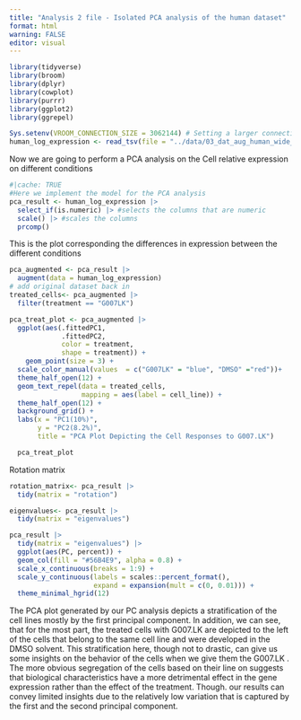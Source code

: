 ```yaml
---
title: "Analysis 2 file - Isolated PCA analysis of the human dataset"
format: html
warning: FALSE
editor: visual
---
```


```r
library(tidyverse) 
library(broom) 
library(dplyr) 
library(cowplot) 
library(purrr)
library(ggplot2)
library(ggrepel)

Sys.setenv(VROOM_CONNECTION_SIZE = 3062144) # Setting a larger connection buffer to be able to load the data
human_log_expression <- read_tsv(file = "../data/03_dat_aug_human_wide_gene.tsv.gz")
```

Now we are going to perform a PCA analysis on the Cell relative expression on different conditions

```r
#|cache: TRUE 
#Here we implement the model for the PCA analysis
pca_result <- human_log_expression |> 
  select_if(is.numeric) |> #selects the columns that are numeric 
  scale() |> #scales the columns 
  prcomp()
```

This is the plot corresponding the differences in expression between the different conditions

```r
pca_augmented <- pca_result |>
  augment(data = human_log_expression) 
# add original dataset back in 
treated_cells<- pca_augmented |> 
  filter(treatment == "G007LK")

pca_treat_plot <- pca_augmented |> 
  ggplot(aes(.fittedPC1, 
             .fittedPC2, 
             color = treatment,
             shape = treatment)) + 
    geom_point(size = 3) + 
  scale_color_manual(values  = c("G007LK" = "blue", "DMSO" ="red"))+
  theme_half_open(12) +
  geom_text_repel(data = treated_cells, 
                  mapping = aes(label = cell_line)) +
  theme_half_open(12) +
  background_grid() + 
  labs(x = "PC1(10%)", 
       y = "PC2(8.2%)", 
       title = "PCA Plot Depicting the Cell Responses to G007.LK")

  pca_treat_plot
```

Rotation matrix

```r
rotation_matrix<- pca_result |> 
  tidy(matrix = "rotation")
```

```r
eigenvalues<- pca_result |> 
  tidy(matrix = "eigenvalues")
```

```r
pca_result |> 
  tidy(matrix = "eigenvalues") |>
  ggplot(aes(PC, percent)) + 
  geom_col(fill = "#56B4E9", alpha = 0.8) +
  scale_x_continuous(breaks = 1:9) + 
  scale_y_continuous(labels = scales::percent_format(), 
                     expand = expansion(mult = c(0, 0.01))) +
  theme_minimal_hgrid(12)

```

The PCA plot generated by our PC analysis depicts a stratification of the cell lines mostly by the first principal component. In addition, we can see, that for the most part, the treated cells with G007.LK are depicted to the left of the cells that belong to the same cell line and were developed in the DMSO solvent. This stratification here, though not to drastic, can give us some insights on the behavior of the cells when we give them the G007.LK . The more obvious segregation of the cells based on their line on suggests that biological characteristics have a more detrimental effect in the gene expression rather than the effect of the treatment. Though. our results can convey limited insights due to the relatively low variation that is captured by the first and the second principal component.
